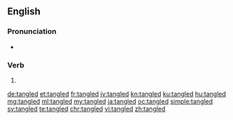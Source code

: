 ==English==
===Pronunciation===
* {{IPA|lang=en|/ˈtæŋ.ɡəld/}}

===Verb===
{{head|en|verb form}}

# {{en-past of|tangle}}

[[de:tangled]]
[[et:tangled]]
[[fr:tangled]]
[[jv:tangled]]
[[kn:tangled]]
[[ku:tangled]]
[[hu:tangled]]
[[mg:tangled]]
[[ml:tangled]]
[[my:tangled]]
[[ja:tangled]]
[[oc:tangled]]
[[simple:tangled]]
[[sv:tangled]]
[[te:tangled]]
[[chr:tangled]]
[[vi:tangled]]
[[zh:tangled]]